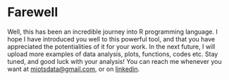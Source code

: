 # Farewell
Well, this has been an incredible journey into R programming language. I hope I have introduced you well to this powerful tool, and that you have appreciated the potentialities of it for your work.
In the next future, I will upload more examples of data analysis, plots, functions, codes etc.
Stay tuned, and good luck with your analysis! You can reach me whenever you want at <a href="mailto:miotsdata@gmail.com">miotsdata@gmail.com</a>, or on <a href="https://it.linkedin.com/in/matteo-miotto" target="_blank">linkedin</a>.